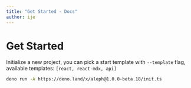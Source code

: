 ```yaml
---
title: "Get Started - Docs"
author: ije
---
```



<Head>
  <title>Get Started - Docs</title>
</Head>

# Get Started

Initialize a new project, you can pick a start template with `--template` flag, available templates:
`[react, react-mdx, api]`

```bash
deno run -A https://deno.land/x/aleph@1.0.0-beta.18/init.ts
```
